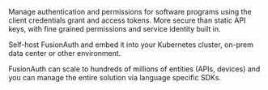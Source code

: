 Manage authentication and permissions for software programs using the client credentials grant and access tokens. More secure than static API keys, with fine grained permissions and service identity built in. 

Self-host FusionAuth and embed it into your Kubernetes cluster, on-prem data center or other environment. 

FusionAuth can scale to hundreds of millions of entities (APIs, devices) and you can manage the entire solution via language specific SDKs.
